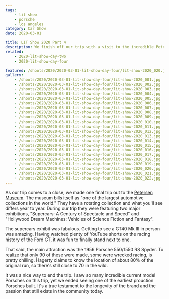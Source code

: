 ```yaml
---
tags:
    - lit show
    - porsche
    - los angeles
category: Car Show
date: 2020-03-01

title: LIT Show 2020 Part 4
description: We finish off our trip with a visit to the incredible Petersen Museum to see an original 550 Spyder.
related:
    - 2020-lit-show-day-two
    - 2020-lit-show-day-four

featured: /shoots/2020/2020-03-01-lit-show-day-four/lit-show-2020_020.jpg
gallery:
    - /shoots/2020/2020-03-01-lit-show-day-four/lit-show-2020_001.jpg
    - /shoots/2020/2020-03-01-lit-show-day-four/lit-show-2020_002.jpg
    - /shoots/2020/2020-03-01-lit-show-day-four/lit-show-2020_003.jpg
    - /shoots/2020/2020-03-01-lit-show-day-four/lit-show-2020_004.jpg
    - /shoots/2020/2020-03-01-lit-show-day-four/lit-show-2020_005.jpg
    - /shoots/2020/2020-03-01-lit-show-day-four/lit-show-2020_006.jpg
    - /shoots/2020/2020-03-01-lit-show-day-four/lit-show-2020_007.jpg
    - /shoots/2020/2020-03-01-lit-show-day-four/lit-show-2020_008.jpg
    - /shoots/2020/2020-03-01-lit-show-day-four/lit-show-2020_009.jpg
    - /shoots/2020/2020-03-01-lit-show-day-four/lit-show-2020_010.jpg
    - /shoots/2020/2020-03-01-lit-show-day-four/lit-show-2020_011.jpg
    - /shoots/2020/2020-03-01-lit-show-day-four/lit-show-2020_012.jpg
    - /shoots/2020/2020-03-01-lit-show-day-four/lit-show-2020_013.jpg
    - /shoots/2020/2020-03-01-lit-show-day-four/lit-show-2020_014.jpg
    - /shoots/2020/2020-03-01-lit-show-day-four/lit-show-2020_015.jpg
    - /shoots/2020/2020-03-01-lit-show-day-four/lit-show-2020_016.jpg
    - /shoots/2020/2020-03-01-lit-show-day-four/lit-show-2020_017.jpg
    - /shoots/2020/2020-03-01-lit-show-day-four/lit-show-2020_018.jpg
    - /shoots/2020/2020-03-01-lit-show-day-four/lit-show-2020_019.jpg
    - /shoots/2020/2020-03-01-lit-show-day-four/lit-show-2020_020.jpg
    - /shoots/2020/2020-03-01-lit-show-day-four/lit-show-2020_021.jpg
    - /shoots/2020/2020-03-01-lit-show-day-four/lit-show-2020_022.jpg
---
```


As our trip comes to a close, we made one final trip out to the [Petersen Museum](https://www.petersen.org/). The museum bills itself as "one of the largest automotive collections in the world." They have a rotating collection and what you'll see differs year to year. During our trip they were featuring two major exhibitions, "Supercars: A Century of Spectacle and Speed" and "Hollywood Dream Machines: Vehicles of Science Fiction and Fantasy".

The supercars exhibit was fabulous. Getting to see a GT40 Mk III in person was amazing. Having watched plenty of YouTube shorts on the racing history of the Ford GT, it was fun to finally stand next to one.

That said, the main attraction was the 1956 Porsche 550/1550 RS Spyder. To realize that only 90 of these were made, some were wrecked racing, is pretty chilling. Hagerty claims to know the location of about 80% of the original run, so there's still close to 70 in the wild.

It was a nice way to end the trip. I saw so many incredible current model Porsches on this trip, yet we ended seeing one of the earliest prouction Porsches built. It's a true testament to the longevity of the brand and the passion that still exists in the community today.
